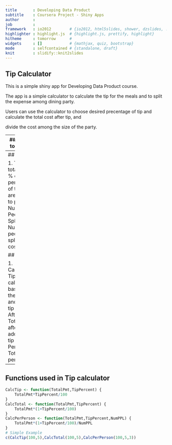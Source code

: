 ```yaml
---
title       : Developing Data Product
subtitle    : Coursera Project - Shiny Apps
author      : 
job         : 
framework   : io2012        # {io2012, html5slides, shower, dzslides, ...}
highlighter : highlight.js  # {highlight.js, prettify, highlight}
hitheme     : tomorrow      # 
widgets     : []            # {mathjax, quiz, bootstrap}
mode        : selfcontained # {standalone, draft}
knit        : slidify::knit2slides
---
```


## Tip Calculator

This is a simple shiny app for Developing Data Product course.  

The app is a simple calculator to calculate the tip for the meals and to split the expense among dining party.

Users can use the calculator to choose desired precentage of tip and calculate the total cost after tip, and

divide the cost among the size of the party.  

---
## Where to find it?


https://lcindy.shinyapps.io/lcindy_shiny/

---
## Inputs

1. Total: total bill  
2. % of Tip: percentage of tips you are willing to pay  
3. Number of People to Split: Number of people to split the cost  


## Outputs

1. Calculated Tip: Tips calculated based on the total and % of tip  
2. Total After Tip:  Total bill after adding the tip  
3. Per Peron: Total cost per person   

---

## Functions used in Tip calculator
```r
CalcTip <- function(TotalPmt,TipPercent) {
    TotalPmt*TipPercent/100
}
CalcTotal <- function(TotalPmt,TipPercent) {
    TotalPmt*(1+TipPercent/100)
}
CalcPerPerson <- function(TotalPmt,TipPercent,NumPPL) {
    TotalPmt*(1+TipPercent/100)/NumPPL
}
# Simple Example
c(CalcTip(100,5),CalcTotal(100,5),CalcPerPerson(100,5,3))
```

